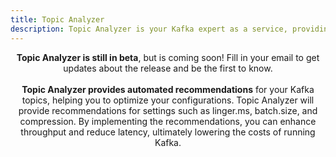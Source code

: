 ```yaml
---
title: Topic Analyzer
description: Topic Analyzer is your Kafka expert as a service, providing automated topic configurations.
---
```



<Container>
  <Header icon="/assets/svgs/products/24x24/topic-analyzer.svg" title="Topic Analyzer" />
  <Paragraph>
    <strong>Topic Analyzer is still in beta</strong>, but is coming soon! Fill in your email to get updates about the release and be the first to know.
    <br />
    <br />
    <strong>Topic Analyzer provides automated recommendations</strong> for your Kafka topics, helping you to optimize your configurations. Topic Analyzer will provide recommendations for settings such as linger.ms, batch.size, and compression. By implementing the recommendations, you can enhance throughput and reduce latency, ultimately lowering the costs of running Kafka.
  </Paragraph>
  <Features
    items={[
      'Improve your Kafka configurations',
      'Understand the shape of your data',
      'Utilize Kafka more efficiently',
      'Deep-dive your schema usage',
    ]}
  />
  <HubSpotForm
    formId="30242125-ce26-4234-a4b3-7b89af1f0f33"
    height={56}
    customCSS={`form { display: flex; padding-top: 2rem; align-items: center; justify-content: space-between; gap: 1rem; } .field { width: 100%; margin-bottom: 0 !important; } .hs_submit .actions input { margin-top: 0 !important; } .hs-error-msgs { display: none !important; } label { display: none !important; }`}
  />

</Container>
